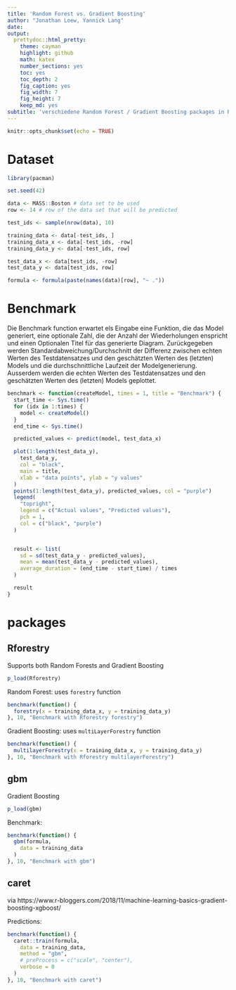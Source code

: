```yaml
---
title: 'Random Forest vs. Gradient Boosting'
author: "Jonathan Loew, Yannick Lang"
date: 
output:
  prettydoc::html_pretty:
    theme: cayman
    highlight: github
    math: katex
    number_sections: yes
    toc: yes
    toc_depth: 2
    fig_caption: yes
    fig_width: 7
    fig_height: 7
    keep_md: yes
subtitle: 'verschiedene Random Forest / Gradient Boosting packages in R'
---
```


```r
knitr::opts_chunk$set(echo = TRUE)
```

# Dataset
```r
library(pacman)

set.seed(42)

data <- MASS::Boston # data set to be used
row <- 14 # row of the data set that will be predicted

test_ids <- sample(nrow(data), 10)

training_data <- data[-test_ids, ]
training_data_x <- data[-test_ids, -row]
training_data_y <- data[-test_ids, row]

test_data_x <- data[test_ids, -row]
test_data_y <- data[test_ids, row]

formula <- formula(paste(names(data)[row], "~ ."))
```

# Benchmark
Die Benchmark function erwartet els Eingabe eine Funktion, die das Model generiert, eine optionale Zahl, die der Anzahl der Wiederholungen enspricht und einen Optionalen Titel für das generierte Diagram.
Zurückgegeben werden Standardabweichung/Durchschnitt der Differenz zwischen echten Werten des Testdatensatzes und den geschätzten Werten des (letzten) Models und die durchschnittliche Laufzeit der Modelgenerierung. Ausserdem werden die echten Werten des Testdatensatzes und den geschätzten Werten des (letzten) Models geplottet.
```r
benchmark <- function(createModel, times = 1, title = "Benchmark") {
  start_time <- Sys.time()
  for (idx in 1:times) {
    model <- createModel()
  }
  end_time <- Sys.time()

  predicted_values <- predict(model, test_data_x)

  plot(1:length(test_data_y),
    test_data_y,
    col = "black",
    main = title,
    xlab = "data points", ylab = "y values"
  )
  points(1:length(test_data_y), predicted_values, col = "purple")
  legend(
    "topright",
    legend = c("Actual values", "Predicted values"),
    pch = 1,
    col = c("black", "purple")
  )


  result <- list(
    sd = sd(test_data_y - predicted_values),
    mean = mean(test_data_y - predicted_values),
    average_duration = (end_time - start_time) / times
  )

  result
}
```


# packages
## Rforestry
Supports both Random Forests and Gradient Boosting

```r
p_load(Rforestry)
```

Random Forest: uses `forestry` function

```r
benchmark(function() {
  forestry(x = training_data_x, y = training_data_y)
}, 10, "Benchmark with Rforestry forestry")
```

Gradient Boosting: uses `multiLayerForestry` function
```r
benchmark(function() {
  multilayerForestry(x = training_data_x, y = training_data_y)
}, 10, "Benchmark with Rforestry multilayerForestry")
```

## gbm
Gradient Boosting

```r

p_load(gbm)
```

Benchmark:
```r
benchmark(function() {
  gbm(formula,
    data = training_data
  )
}, 10, "Benchmark with gbm")
```
 
## caret
via https://www.r-bloggers.com/2018/11/machine-learning-basics-gradient-boosting-xgboost/

Predictions:
```r
benchmark(function() {
  caret::train(formula,
    data = training_data,
    method = "gbm",
    # preProcess = c("scale", "center"),
    verbose = 0
  )
}, 10, "Benchmark with caret")
```
